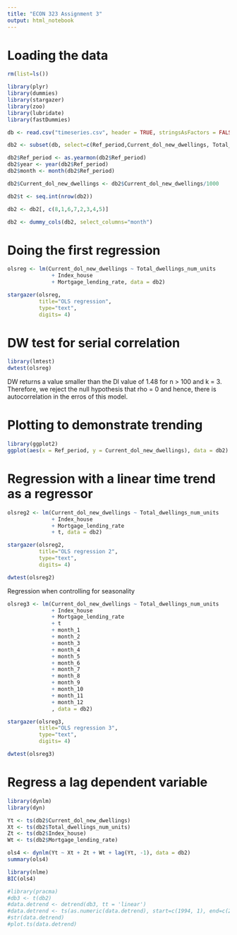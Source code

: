 ```yaml
---
title: "ECON 323 Assignment 3"
output: html_notebook
---
```


# Loading the data
```r
rm(list=ls())

library(plyr)
library(dummies)
library(stargazer)
library(zoo)
library(lubridate)
library(fastDummies)

db <- read.csv("timeseries.csv", header = TRUE, stringsAsFactors = FALSE)

db2 <- subset(db, select=c(Ref_period,Current_dol_new_dwellings, Total_dwellings_num_units, Index_house, Mortgage_lending_rate))

db2$Ref_period <- as.yearmon(db2$Ref_period)
db2$year <- year(db2$Ref_period)
db2$month <- month(db2$Ref_period)

db2$Current_dol_new_dwellings <- db2$Current_dol_new_dwellings/1000

db2$t <- seq.int(nrow(db2))

db2 <- db2[, c(8,1,6,7,2,3,4,5)]

db2 <- dummy_cols(db2, select_columns="month")
```

# Doing the first regression
```r
olsreg <- lm(Current_dol_new_dwellings ~ Total_dwellings_num_units 
              + Index_house 
              + Mortgage_lending_rate, data = db2)

stargazer(olsreg, 
          title="OLS regression",
          type="text",
          digits= 4)
```

# DW test for serial correlation
```r
library(lmtest)
dwtest(olsreg)
```
DW returns a value smaller than the Dl value of 1.48 for n > 100 and k = 3. Therefore, we reject the null hypothesis that rho = 0 and hence, there is autocorrelation in the erros of this model. 

# Plotting to demonstrate trending
```r
library(ggplot2)
ggplot(aes(x = Ref_period, y = Current_dol_new_dwellings), data = db2) + geom_line()
```

# Regression with a linear time trend as a regressor
```r
olsreg2 <- lm(Current_dol_new_dwellings ~ Total_dwellings_num_units 
              + Index_house 
              + Mortgage_lending_rate
              + t, data = db2)

stargazer(olsreg2, 
          title="OLS regression 2",
          type="text",
          digits= 4)
```

```r
dwtest(olsreg2)
```

Regression when controlling for seasonality
```r
olsreg3 <- lm(Current_dol_new_dwellings ~ Total_dwellings_num_units 
              + Index_house 
              + Mortgage_lending_rate
              + t
              + month_1
              + month_2
              + month_3
              + month_4
              + month_5
              + month_6
              + month_7
              + month_8
              + month_9
              + month_10
              + month_11
              + month_12
              , data = db2)

stargazer(olsreg3, 
          title="OLS regression 3",
          type="text",
          digits= 4)
```

```r
dwtest(olsreg3)
```

# Regress a lag dependent variable
```r
library(dynlm)
library(dyn)

Yt <- ts(db2$Current_dol_new_dwellings)
Xt <- ts(db2$Total_dwellings_num_units)
Zt <- ts(db2$Index_house)
Wt <- ts(db2$Mortgage_lending_rate)

ols4 <- dynlm(Yt ~ Xt + Zt + Wt + lag(Yt, -1), data = db2)
summary(ols4)
```

```r
library(nlme)
BIC(ols4)
```




```r
#library(pracma)
#db3 <- t(db2)
#data.detrend <- detrend(db3, tt = 'linear')
#data.detrend <- ts(as.numeric(data.detrend), start=c(1994, 1), end=c(2017,12), frequency=12)
#str(data.detrend)
#plot.ts(data.detrend)
```




